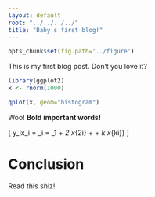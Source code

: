 ```yaml
---
layout: default
root: "../../../../"
title: "Baby's first blog!"
---
```


```r
opts_chunk$set(fig.path='../figure')
```


This is my first blog post. Don't you love it?

```r
library(ggplot2)
x <- rnorm(1000)

qplot(x, geom="histogram")

```

Woo! **Bold important words!**

<div>\[ \text{E[}y_i\vert x_i\text{]} = \lambda_i = \text{exp (} \beta_1 + \beta_2 x_{2i} + \dots + \beta_k x_{ki}) \]</div>

Conclusion
=========================
Read this shiz!